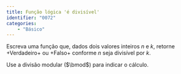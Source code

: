 ```yaml
---
title: Função lógica 'é divisível'
identifier: "0072"
categories:
    - "Básico"
---
```


::: {.exercicio .avalia-algoritmo}
Escreva uma função que, dados dois valores inteiros $n$ e $k$, retorne +Verdadeiro+ ou +Falso+ conforme $n$ seja divisível por $k$.

Use a divisão modular ($\bmod$) para indicar o cálculo.
:::